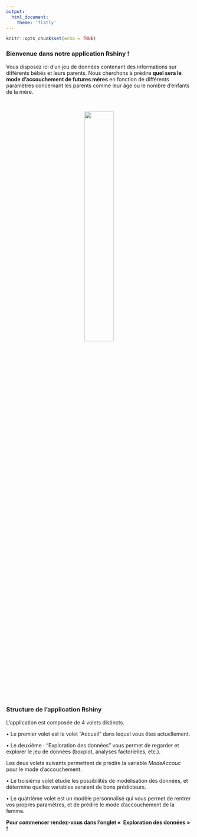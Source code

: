 ---
output: 
  html_document:
    theme: 'flatly'
---

```{r setup, include=FALSE}
knitr::opts_chunk$set(echo = TRUE)
```

### Bienvenue dans notre application Rshiny ! 

Vous disposez ici d'un jeu de données contenant des informations sur différents bébés et leurs parents.
Nous cherchons à prédire **quel sera le mode d'accouchement de futures mères** en fonction de différents paramètres concernant les parents comme leur âge ou le nombre d'enfants de la mère.

<br>
<center>

![](image_bebe.jpg){width=40%}


</center>
<br>

### Structure de l’application Rshiny

L’application est composée de 4 volets distincts.

•	Le premier volet est le volet "Accueil" dans lequel vous êtes actuellement.

•	Le deuxième : "Exploration des données" vous permet de regarder et explorer le jeu de données (boxplot, analyses factorielles, etc.).

Les deux volets suivants permettent de prédire la variable *ModeAccouc* pour le mode d'accouchement.

•	Le troisième volet étudie les possibilités de modélisation des données, et détermine quelles variables seraient de bons prédicteurs.

•	Le quatrième volet est un modèle personnalisé qui vous permet de rentrer vos propres paramètres, et de prédire le mode d'accouchement de la femme.


**Pour commencer rendez-vous dans l'onglet «  Exploration des données » !**

<br>

